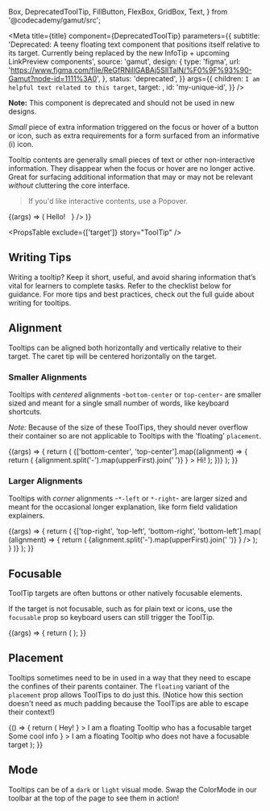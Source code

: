   Box,
  DeprecatedToolTip,
  FillButton,
  FlexBox,
  GridBox,
  Text,
} from '@codecademy/gamut/src';



<Meta
  title={title}
  component={DeprecatedToolTip}
  parameters={{
    subtitle:
      'Deprecated: A teeny floating text component that positions itself relative to its target. Currently being replaced by the new InfoTip + upcoming LinkPreview components',
    source: 'gamut',
    design: {
      type: 'figma',
      url:
        'https://www.figma.com/file/ReGfRNillGABAj5SlITalN/%F0%9F%93%90-Gamut?node-id=1111%3A0',
    },
    status: 'deprecated',
  }}
  args={{
    children: `I am helpful text related to this target`,
    target: <InfoCircleIcon size={16} />,
    id: 'my-unique-id',
  }}
/>

**Note:** This component is deprecated and should not be used in new designs.

_Small_ piece of extra information triggered on the focus or hover of a button or icon, such as extra requirements for a form surfaced from an informative (i) icon.

Tooltip contents are generally small pieces of text or other non-interactive information.
They disappear when the focus or hover are no longer active.
Great for surfacing additional information that may or may not be relevant _without_ cluttering the core interface.

> If you'd like interactive contents, use a <LinkTo id="molecules-popover--popover">Popover</LinkTo>.

<Canvas>
  <Story name="DeprecatedToolTip">
    {(args) => (
      <FlexBox center py={64} m={24}>
        <Text aria-describedby={args.id}> Hello! &nbsp;</Text>
        <DeprecatedToolTip {...args} target={<InfoCircleIcon size={16} />} />
      </FlexBox>
    )}
  </Story>
</Canvas>

<PropsTable exclude={['target']} story="ToolTip" />

## Writing Tips

Writing a tooltip? Keep it short, useful, and avoid sharing information that’s vital for learners to complete tasks. Refer to the checklist below for guidance. For more tips and best practices, check out the full guide about <LinkTo id="ux-writing-component-guidelines-tooltips--page">writing for tooltips</LinkTo>.

<CustomCheckbox
  htmlFor="tooltip-1"
  label="Only add a tooltip if the information is actually useful."
  spacing="tight"
/>
<CustomCheckbox
  htmlFor="tooltip-2"
  label="Avoid redundancy to information already available on screen."
  spacing="tight"
/>
<CustomCheckbox
  htmlFor="tooltip-3"
  label="Don’t hide information learners need to complete a task in a tooltip."
  spacing="tight"
/>
<CustomCheckbox
  htmlFor="tooltip-4"
  label="Don’t include links in tooltips. They aren’t accessible to screen readers."
  spacing="tight"
/>
<CustomCheckbox
  htmlFor="tooltip-5"
  label="Keep copy at a reading level of grade 7 or below. Test with [Hemingway App](https://hemingwayapp.com/)."
  spacing="tight"
/>
<CustomCheckbox
  htmlFor="tooltip-6"
  label="Ask someone unrelated to the project to read the message to see if it makes sense."
  spacing="tight"
/>

## Alignment

Tooltips can be aligned both horizontally and vertically relative to their target.
The caret tip will be centered horizontally on the target.

### Smaller Alignments

Tooltips with _centered_ alignments -`bottom-center` or `top-center`- are smaller sized and meant for a single small number of words, like keyboard shortcuts.

_Note:_ Because of the size of these ToolTips, they should never overflow their container so are not applicable to Tooltips with the 'floating' `placement`.

<Canvas>
  <Story name="Smaller alignment">
    {(args) => {
      return (
        <FlexBox py={48} justifyContent="space-around">
          {['bottom-center', 'top-center'].map((alignment) => {
            return (
              <Box key={alignment}>
                <DeprecatedToolTip
                  {...args}
                  alignment={alignment}
                  target={
                    <FillButton>
                      {alignment.split('-').map(upperFirst).join(' ')}
                    </FillButton>
                  }
                >
                  Hi!
                </DeprecatedToolTip>
              </Box>
            );
          })}
        </FlexBox>
      );
    }}
  </Story>
</Canvas>

### Larger Alignments

Tooltips with _corner_ alignments -`*-left` or `*-right`- are larger sized and meant for the occasional longer explanation, like form field validation explainers.

<Canvas>
  <Story name="Larger alignment">
    {(args) => {
      return (
        <GridBox gap={24} py={64} ml={8} gridTemplateColumns="1fr 1fr">
          {['top-right', 'top-left', 'bottom-right', 'bottom-left'].map(
            (alignment) => {
              return (
                <Box key={alignment}>
                  <DeprecatedToolTip
                    {...args}
                    alignment={alignment}
                    target={
                      <FillButton>
                        {alignment.split('-').map(upperFirst).join(' ')}
                      </FillButton>
                    }
                  />
                </Box>
              );
            }
          )}
        </GridBox>
      );
    }}
  </Story>
</Canvas>

## Focusable

ToolTip targets are often buttons or other natively focusable elements.

If the target is not focusable, such as for plain text or icons, use the `focusable` prop so keyboard users can still trigger the ToolTip.

<Canvas>
  <Story name="Focusable">
    {(args) => {
      return (
        <Box pt={64} pl={12}>
          <DeprecatedToolTip {...args} focusable target="Information!" />
        </Box>
      );
    }}
  </Story>
</Canvas>

## Placement

Tooltips sometimes need to be in used in a way that they need to escape the confines of their parents container. The `floating` variant of the `placement` prop allows ToolTips to do just this. (Notice how this section doesn't need as much padding because the ToolTips are able to escape their context!)

<Canvas>
  <Story name="Placement">
    {() => {
      return (
        <FlexBox alignItems="center" justifyContent="space-around" p={4}>
          <DeprecatedToolTip
            id="floating-focusable-id"
            placement="floating"
            target={<FillButton> Hey! </FillButton>}
          >
            I am a floating Tooltip who has a focusable target
          </DeprecatedToolTip>
          <Box>
            Some cool info
            <DeprecatedToolTip
              id="floating-focusable-id"
              focusable
              placement="floating"
              target={<InfoCircleIcon size={20} />}
            >
              I am a floating Tooltip who does not have a focusable target
            </DeprecatedToolTip>
          </Box>
        </FlexBox>
      );
    }}
  </Story>
</Canvas>

## Mode

Tooltips can be of a `dark` or `light` visual mode. Swap the ColorMode in our toolbar at the top of the page to see them in action!
